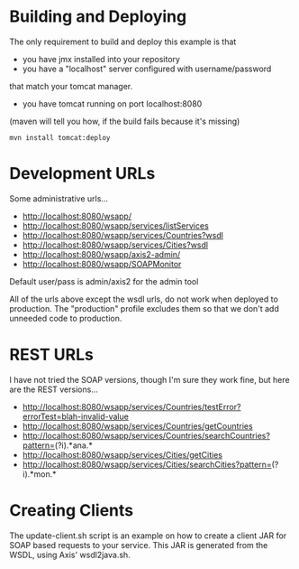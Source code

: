 = Building and Deploying =
The only requirement to build and deploy this example is that 
* you have jmx installed into your repository
* you have a "localhost" server configured with username/password
that match your tomcat manager.
* you have tomcat running on port localhost:8080

(maven will tell you how, if the build fails because it's missing)
 mvn install tomcat:deploy

= Development URLs =
Some administrative urls...
* http://localhost:8080/wsapp/
* http://localhost:8080/wsapp/services/listServices
* http://localhost:8080/wsapp/services/Countries?wsdl
* http://localhost:8080/wsapp/services/Cities?wsdl
* http://localhost:8080/wsapp/axis2-admin/
* http://localhost:8080/wsapp/SOAPMonitor

Default user/pass is admin/axis2 for the admin tool

All of the urls above except the wsdl urls, do not work when deployed to
production.  The "production" profile excludes them so that we don't add
unneeded code to production.

= REST URLs =
I have not tried the SOAP versions, though I'm sure they work fine, but
here are the REST versions...
* http://localhost:8080/wsapp/services/Countries/testError?errorTest=blah-invalid-value
* http://localhost:8080/wsapp/services/Countries/getCountries
* http://localhost:8080/wsapp/services/Countries/searchCountries?pattern=(?i).*ana.*
* http://localhost:8080/wsapp/services/Cities/getCities
* http://localhost:8080/wsapp/services/Cities/searchCities?pattern=(?i).*mon.*

= Creating Clients =
The update-client.sh script is an example on how to create a client JAR for
SOAP based requests to your service.  This JAR is generated from the WSDL,
using Axis' wsdl2java.sh.
